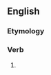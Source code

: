 ==English==

===Etymology===
{{suffix|thou|est|lang=en}}

===Verb===
{{head|en|verb form}}

# {{en-archaic second-person singular of|thou}}
#: {{rfquotek|Shakespeare}}